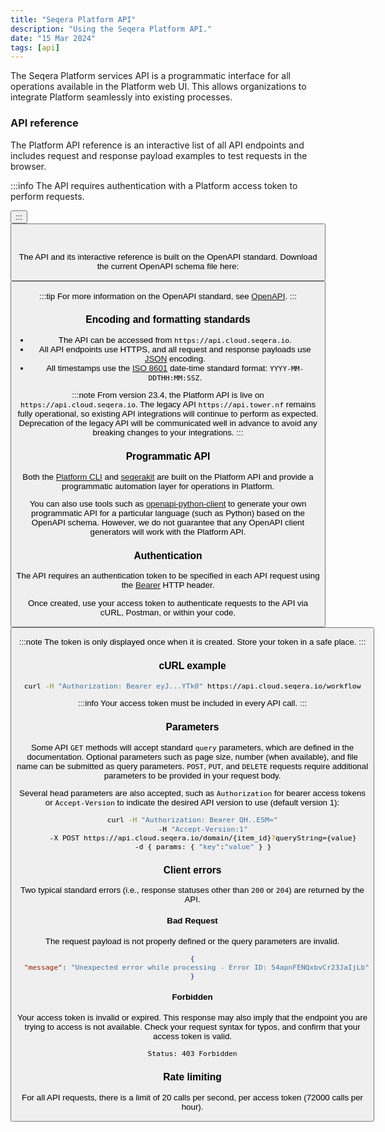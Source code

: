 ```yaml
---
title: "Seqera Platform API"
description: "Using the Seqera Platform API."
date: "15 Mar 2024"
tags: [api]
---
```



The Seqera Platform services API is a programmatic interface for all operations available in the Platform web UI. This allows organizations to integrate Platform seamlessly into existing processes.

### API reference

The Platform API reference is an interactive list of all API endpoints and includes request and response payload examples to test requests in the browser.

:::info 
The API requires authentication with a Platform access token to perform requests. 

<Button label="Create an access token" link="https://cloud.seqera.io/tokens" />
:::

<Button label="Platform OpenAPI reference" link="https://cloud.seqera.io/openapi/index.html" /> 
<br></br>

The API and its interactive reference is built on the OpenAPI standard. Download the current OpenAPI schema file here: 

<Button label="Download Platform OpenAPI schema" link="https://cloud.seqera.io/openapi/seqera-api-latest.yml" />

:::tip
For more information on the OpenAPI standard, see [OpenAPI](https://swagger.io/specification/).
:::

### Encoding and formatting standards

- The API can be accessed from `https://api.cloud.seqera.io`. 
- All API endpoints use HTTPS, and all request and response payloads use [JSON](https://www.json.org/) encoding. 
- All timestamps use the [ISO 8601](https://www.iso.org/iso-8601-date-and-time-format.html) date-time standard format: `YYYY-MM-DDTHH:MM:SSZ`.

:::note
From version 23.4, the Platform API is live on `https://api.cloud.seqera.io`. The legacy API `https://api.tower.nf` remains fully operational, so existing API integrations will continue to perform as expected. Deprecation of the legacy API will be communicated well in advance to avoid any breaking changes to your integrations.
:::

### Programmatic API

Both the [Platform CLI](../cli/overview.mdx) and [seqerakit](https://github.com/seqeralabs/seqera-kit) are built on the Platform API and provide a programmatic automation layer for operations in Platform.

You can also use tools such as [openapi-python-client](https://github.com/openapi-generators/openapi-python-client) to generate your own programmatic API for a particular language (such as Python) based on the OpenAPI schema. However, we do not guarantee that any OpenAPI client generators will work with the Platform API.

### Authentication

The API requires an authentication token to be specified in each API request using the
[Bearer](https://swagger.io/docs/specification/authentication/bearer-authentication) HTTP header.

Once created, use your access token to authenticate requests to the API via cURL, Postman, or within your code.

<Button label="Create an access token" link="https://cloud.seqera.io/tokens" />

:::note
The token is only displayed once when it is created. Store your token in a safe place.
:::

### cURL example

```bash
curl -H "Authorization: Bearer eyJ...YTk0" https://api.cloud.seqera.io/workflow
```

:::info
Your access token must be included in every API call.
:::

### Parameters

Some API `GET` methods will accept standard `query` parameters, which are defined in the documentation. Optional parameters such as page size, number (when available), and file name can be submitted as query parameters. `POST`, `PUT`, and `DELETE` requests require additional parameters to be provided in your request body.

Several head parameters are also accepted, such as `Authorization` for bearer access tokens or `Accept-Version` to indicate the desired API version to use (default version 1):

```bash
curl -H "Authorization: Bearer QH..E5M="
     -H "Accept-Version:1"
     -X POST https://api.cloud.seqera.io/domain/{item_id}?queryString={value}
     -d { params: { "key":"value" } }

```

### Client errors

Two typical standard errors (i.e., response statuses other than `200` or `204`) are returned by the API.

#### Bad Request

The request payload is not properly defined or the query parameters are invalid.

```json
{
  "message": "Unexpected error while processing - Error ID: 54apnFENQxbvCr23JaIjLb"
}
```

#### Forbidden

Your access token is invalid or expired. This response may also imply that the endpoint you are trying to access is not available. Check your request syntax for typos, and confirm that your access token is valid.

```bash
Status: 403 Forbidden
```

### Rate limiting

For all API requests, there is a limit of 20 calls per second, per access token (72000 calls per hour).
